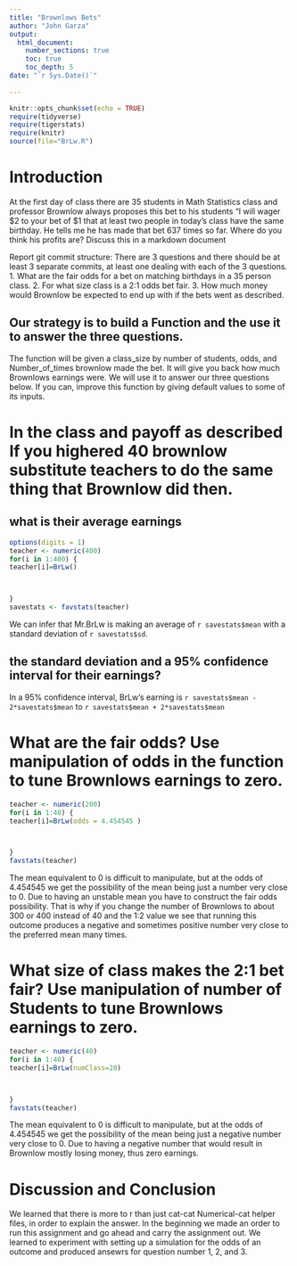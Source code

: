```yaml
---
title: "Brownlows Bets"
author: "John Garza"
output: 
  html_document:
    number_sections: true
    toc: true
    toc_depth: 5
date: "`r Sys.Date()`"    
    
---
```

```r
knitr::opts_chunk$set(echo = TRUE)
require(tidyverse)
require(tigerstats)
require(knitr)
source(file="BrLw.R")
```


<!-- We recommend you use git branches -- create a separate branch for each major section i.e. Introduction, Methods, Results, Inferential Results, and Discussion and Conclusions - leave the YAML block untouched until the final merge where you put in your own name !-->

# Introduction

<!--In this section you explain what you are trying to show.  Where did the data come from?  What is the research or other question you are trying to answer?!-->

 At the first day of class there are 35 students in Math Statistics class and professor Brownlow always proposes this bet to his students "I will wager $2 to your bet of $1 that at least two people in today's class have  the same birthday.  He tells me he has made that bet 637 times so far. Where do you think his profits are? Discuss this in a markdown document
 
Report git commit structure:
There are 3 questions and there should be at least 3 separate commits, at least one dealing with each of the 3 questions.
1. What are the fair odds for a bet on matching birthdays in a 35 person class.
2. For what size class is a 2:1 odds bet fair.
3. How much money would Brownlow be expected to end up with if the bets went as described.

## Our strategy is to build a Function and the use it to answer the three questions. 

The function will be given a class_size by number of students, odds, and Number_of_times brownlow made the bet.  It will give you back how much Brownlows earnings were. We will use it to answer our three questions below. If you can, improve this function by giving default values to some of its inputs. 

# In the class and payoff as described  If you highered 40 brownlow substitute teachers to do the same thing that Brownlow did then.

## what is their average earnings

```r
options(digits = 1)
teacher <- numeric(400) 
for(i in 1:400) {
teacher[i]=BrLw()



}
savestats <- favstats(teacher)
```

We can infer that Mr.BrLw is making an average of `r savestats$mean` with a standard deviation of `r savestats$sd`. 

## the standard deviation and a 95% confidence interval for their earnings?

In a 95% confidence interval, BrLw's earning is `r savestats$mean - 2*savestats$mean` to `r savestats$mean + 2*savestats$mean`  

 
<!--Explain and display your method of coming up with a 95% confidence interval of  professor Brownlows winnings (or losings)-->

# What are the fair odds? Use manipulation of odds in the function to tune Brownlows earnings to zero. 

```r
teacher <- numeric(200) 
for(i in 1:40) {
teacher[i]=BrLw(odds = 4.454545 )



}
favstats(teacher)
```

The mean equivalent to 0 is difficult to manipulate, but at the odds of 4.454545 we get the possibility of the mean being just a number very close to 0. Due to having an unstable mean you have to construct the fair odds possibility. That is why if you change the number of Brownlows to about 300 or 400 instead of 40 and the 1:2 value we see that running this outcome produces a negative and sometimes positive number very close to the preferred mean many times.     

<!--Decide on your methods:  In this section explain the approach you will take to attack the issue --- how will you decide on a likely estimate of professor Brownlow's earnings or losses after 637 bets. Also explain how you construct a 95% confidence interval about your estimate of his winnings !-->




# What size of class makes the 2:1 bet fair?  Use manipulation of number of Students to tune Brownlows earnings to zero.

<!--Explain and display the results of your method of coming up with the estimate of professor Brownlows betting profits!-->

```r
teacher <- numeric(40) 
for(i in 1:40) {
teacher[i]=BrLw(numClass=28)



}
favstats(teacher)
```

The mean equivalent to 0 is difficult to manipulate, but at the odds of 4.454545 we get the possibility of the mean being just a negative number very close to 0. Due to having a negative number that would result in Brownlow mostly losing money, thus zero earnings.  

# Discussion and Conclusion

<!--Discussion and conclusion here.  If professor Brownlow is consistantly making or losing money how could he change his payout so that his profits center on zero?  Also discuss what size his class should be in order to have his current scheme balance at zero profit.!-->

We learned that there is more to r than just cat-cat Numerical-cat helper files, in order to explain the answer. In the beginning we made an order to run this assignment and go ahead and carry the assignment out. We learned to experiment with setting up a simulation for the odds of an outcome and produced ansewrs for question number 1, 2, and 3.  
